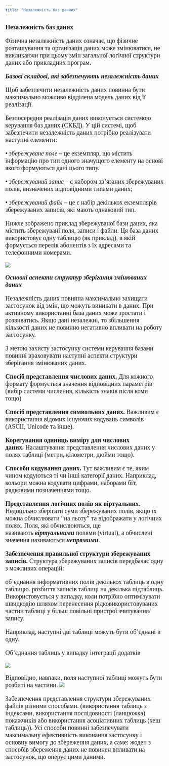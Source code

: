 ```yaml
---
title: "Незалежність баз данних"
---
```


::: {#div1 style="font-family: serif; font-size: 20px;"}
**Незалежність баз даних**

Фізична незалежність даних означає, що фізичне розташування та організація даних може змінюватися, не викликаючи при цьому змін загальної логічної структури даних або прикладних програм.

***Базові складові, які забезпечують незалежність даних***

Щоб забезпечити незалежність даних повинна бути максимально можливо відділена модель даних від її реалізації.

Безпосередня реалізація даних виконується системою керування баз даних (СКБД). У цій системі, щоб забезпечити незалежність даних потрібно реалізувати наступні елементи:

• *збережуване поле* -- це екземпляр, що містить інформацію про тип одного значущого елементу на основі якого формуються дані цього типу.

• *збережуваний запис* -- є набором зв'язаних збережуваних полів, визначених відповідними типами даних;

• *збережуваний файл* -- це є набір декількох екземплярів збережуваних записів, які мають однаковий тип.

Нижче зображено приклад збережуваної бази даних, яка містить збережувані поля, записи і файли. Ця база даних використовує одну таблицю (як приклад), в якій формується перелік абонентів з їх адресами та телефонними номерами.
:::

![](ex1.jpg)

::: {#div2 style="font-family: serif; font-size: 20px;"}
***Основні аспекти структур зберігання змінюваних даних***

Незалежність даних повинна максимально захищати застосунок від змін, що можуть виникати в даних. При активному використанні база даних може зростати і розвиватись. Якщо дані незалежні, то збільшення кількості даних не повинно негативно впливати на роботу застосунку.

З метою захисту застосунку системи керування базами повинні враховувати наступні аспекти структури зберігання змінюваних даних.

**Спосіб представлення числових даних.** Для кожного формату формується значення відповідних параметрів (вибір системи числення, кількість знаків після коми тощо)

**Спосіб представлення символьних даних.** Важливим є використання відомих існуючих кодувань символів (ASCII, Unicode та інше).

**Корегування одиниць виміру для числових даних.** Налаштування представлення числових даних у полях таблиці (метри, кілометри, дюйми тощо).

**Способи кодування даних.** Тут важливим є те, яким чином кодуються ті чи інші категорії даних. Наприклад, кольори можна кодувати цифрами, наборами біт, рядковими позначеннями тощо.

**Представлення логічних полів як віртуальних**. Недоцільно зберігати суми збережуваних полів, якщо їх можна обчислювати "на льоту" та відображати у логічних полях. Поля, які обчислюються, ще називають ***віртуальними*** полями (virtual), а обчислені значення називаються ***непрямими***.

**Забезпечення правильної структури збережуваних записів.** Структура збережуваних записів передбачає одну з можливих операцій:

об'єднання інформативних полів декількох таблиць в одну таблицю. розбиття записів таблиці на декілька підтаблиць. Використовується у випадку, коли потрібно оптимізувати швидкодію шляхом перенесення рідковикористовуваних частин таблиці у більш повільні пристрої зчитування/запису.

Наприклад, наступні дві таблиці можуть бути об'єднані в одну.
:::

::: {#div3 style="font-family: serif; font-size: 20px;"}
Об'єднання таблиць у випадку інтеграції додатків

![](pic1.jpg)

Відповідно, навпаки, поля наступної таблиці можуть бути розбиті на частини. ![](pic2.jpg)

Забезпечення представлення структури збережуваних файлів різними способами. (використання таблиць з індексами, використання послідовності (ланцюжка) покажчиків або використання асоціативних таблиць (хеш таблиць)). Усі способи повинні забезпечувати максимальну ефективність виконання застосунку i основну вимогу до збереження даних, а саме: жоден з способів збереження даних не повинен впливати на застосунок, що оперує цими даними.
:::
